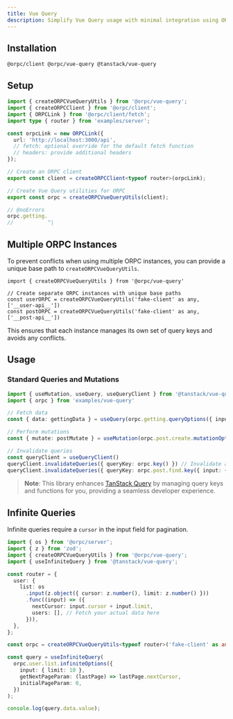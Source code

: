 ```yaml
---
title: Vue Query
description: Simplify Vue Query usage with minimal integration using ORPC and TanStack Query
---
```


## Installation

```package-install
@orpc/client @orpc/vue-query @tanstack/vue-query
```

## Setup

```ts twoslash
import { createORPCVueQueryUtils } from '@orpc/vue-query';
import { createORPCClient } from '@orpc/client';
import { ORPCLink } from '@orpc/client/fetch';
import type { router } from 'examples/server';

const orpcLink = new ORPCLink({
  url: 'http://localhost:3000/api',
  // fetch: optional override for the default fetch function
  // headers: provide additional headers
});

// Create an ORPC client
export const client = createORPCClient<typeof router>(orpcLink);

// Create Vue Query utilities for ORPC
export const orpc = createORPCVueQueryUtils(client);

// @noErrors
orpc.getting.
//           ^|
```

## Multiple ORPC Instances

To prevent conflicts when using multiple ORPC instances, you can provide a unique base path to `createORPCVueQueryUtils`.

```tsx twoslash
import { createORPCVueQueryUtils } from '@orpc/vue-query'

// Create separate ORPC instances with unique base paths
const userORPC = createORPCVueQueryUtils('fake-client' as any, ['__user-api__'])
const postORPC = createORPCVueQueryUtils('fake-client' as any, ['__post-api__'])
```

This ensures that each instance manages its own set of query keys and avoids any conflicts.

## Usage

### Standard Queries and Mutations

```ts twoslash
import { useMutation, useQuery, useQueryClient } from '@tanstack/vue-query'
import { orpc } from 'examples/vue-query'

// Fetch data
const { data: gettingData } = useQuery(orpc.getting.queryOptions({ input: { name: 'unnoq' } }))

// Perform mutations
const { mutate: postMutate } = useMutation(orpc.post.create.mutationOptions())

// Invalidate queries
const queryClient = useQueryClient()
queryClient.invalidateQueries({ queryKey: orpc.key() }) // Invalidate all queries
queryClient.invalidateQueries({ queryKey: orpc.post.find.key({ input: { id: 'example' } }) }) // Specific queries
```

> **Note**: This library enhances [TanStack Query](https://tanstack.com/query/latest) by managing query keys and functions for you, providing a seamless developer experience.


## Infinite Queries

Infinite queries require a `cursor` in the input field for pagination.

```ts twoslash
import { os } from '@orpc/server';
import { z } from 'zod';
import { createORPCVueQueryUtils } from '@orpc/vue-query';
import { useInfiniteQuery } from '@tanstack/vue-query';

const router = {
  user: {
    list: os
      .input(z.object({ cursor: z.number(), limit: z.number() }))
      .func((input) => ({
        nextCursor: input.cursor + input.limit,
        users: [], // Fetch your actual data here
      })),
  },
};

const orpc = createORPCVueQueryUtils<typeof router>('fake-client' as any);

const query = useInfiniteQuery(
  orpc.user.list.infiniteOptions({
    input: { limit: 10 },
    getNextPageParam: (lastPage) => lastPage.nextCursor,
    initialPageParam: 0,
  })
);

console.log(query.data.value);
```
